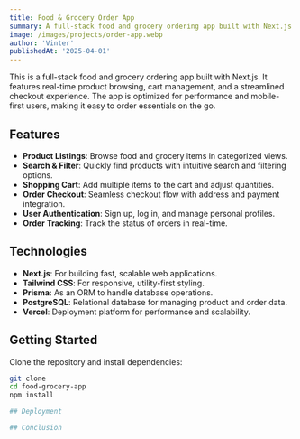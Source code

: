 ```yaml
---
title: Food & Grocery Order App  
summary: A full-stack food and grocery ordering app built with Next.js and Tailwind CSS.  
image: /images/projects/order-app.webp 
author: 'Vinter'  
publishedAt: '2025-04-01'  
---
```


This is a full-stack food and grocery ordering app built with Next.js. It features real-time product browsing, cart management, and a streamlined checkout experience. The app is optimized for performance and mobile-first users, making it easy to order essentials on the go.

## Features

- **Product Listings**: Browse food and grocery items in categorized views.
- **Search & Filter**: Quickly find products with intuitive search and filtering options.
- **Shopping Cart**: Add multiple items to the cart and adjust quantities.
- **Order Checkout**: Seamless checkout flow with address and payment integration.
- **User Authentication**: Sign up, log in, and manage personal profiles.
- **Order Tracking**: Track the status of orders in real-time.

## Technologies

- **Next.js**: For building fast, scalable web applications.
- **Tailwind CSS**: For responsive, utility-first styling.
- **Prisma**: As an ORM to handle database operations.
- **PostgreSQL**: Relational database for managing product and order data.
- **Vercel**: Deployment platform for performance and scalability.

## Getting Started

Clone the repository and install dependencies:

```bash
git clone
cd food-grocery-app
npm install

## Deployment

## Conclusion


